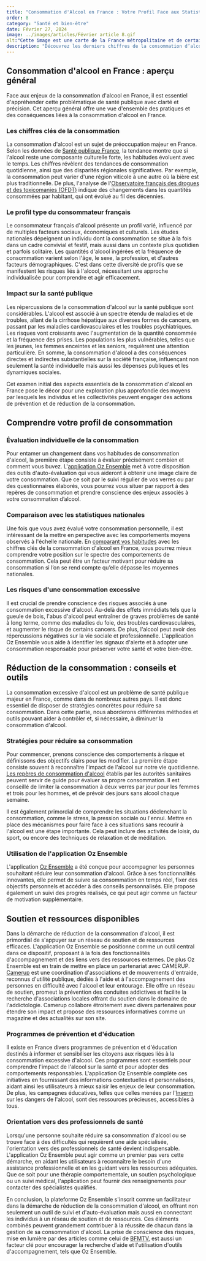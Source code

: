 ```yaml
---
title: "Consommation d'Alcool en France : Votre Profil Face aux Statistiques avec Oz Ensemble"
order: 8
category: "Santé et bien-être"
date: Février 27, 2024
image: ../images/articles/Février article 8.gif
alt:"Cette image est une carte de la France métropolitaine et de certains de ses départements d'outre-mer, colorée pour montrer différentes données statistiques liés à la consommation d'alcool en france. La carte montre des nuances de bleu pour indiquer les variations d'une métrique spécifique, avec des numéros en blanc superposés pour chaque région. Les régions métropolitaines sont en différentes nuances de bleu clair, tandis que les départements d'outre-mer comme la Guadeloupe, la Martinique, la Guyane et La Réunion sont indiqués dans des nuances plus foncées de bleu avec leurs données à gauche de la carte. Une légende en bas à droite utilise des carrés colorés pour définir les catégories: 'Inférieur aux autres régions', 'Pas de différence significative', 'Supérieur aux autres régions', et 'Non disponible'. Les chiffres semblent varier de 5,2 à 12,6. La carte est principalement en français."
description: "Découvrez les derniers chiffres de la consommation d’alcool en France en 2024, Comparez ces chiffres avec votre profil Oz Ensemble."
---
```


## Consommation d'alcool en France : aperçu général

Face aux enjeux de la consommation d'alcool en France, il est essentiel d'appréhender cette problématique de santé publique avec clarté et précision. Cet aperçu général offre une vue d'ensemble des pratiques et des conséquences liées à la consommation d'alcool en France.

### Les chiffres clés de la consommation

La consommation d'alcool est un sujet de préoccupation majeur en France. Selon les données de [Santé publique France](https://www.santepubliquefrance.fr/les-actualites/2020/consommation-d-alcool-en-france-ou-en-sont-les-francais), la tendance montre que si l'alcool reste une composante culturelle forte, les habitudes évoluent avec le temps. Les chiffres révèlent des tendances de consommation quotidienne, ainsi que des disparités régionales significatives. Par exemple, la consommation peut varier d'une région viticole à une autre où la bière est plus traditionnelle. De plus, l'analyse de l'[Observatoire français des drogues et des toxicomanies (OFDT)](https://www.ofdt.fr/statistiques-et-infographie/series-statistiques/alcool-evolution-des-quantites-consommees-par-habitant-age-de-15-ans-et-plus-depuis-1961-en-litres-equivalents-dalcool-pur/) indique des changements dans les quantités consommées par habitant, qui ont évolué au fil des décennies.

### Le profil type du consommateur français

Le consommateur français d'alcool présente un profil varié, influencé par de multiples facteurs sociaux, économiques et culturels. Les études nationales dépeignent un individu dont la consommation se situe à la fois dans un cadre convivial et festif, mais aussi dans un contexte plus quotidien et parfois solitaire. Les quantités d'alcool ingérées et la fréquence de consommation varient selon l'âge, le sexe, la profession, et d'autres facteurs démographiques. C'est dans cette diversité de profils que se manifestent les risques liés à l'alcool, nécessitant une approche individualisée pour comprendre et agir efficacement.

### Impact sur la santé publique

Les répercussions de la consommation d'alcool sur la santé publique sont considérables. L'alcool est associé à un spectre étendu de maladies et de troubles, allant de la cirrhose hépatique aux diverses formes de cancers, en passant par les maladies cardiovasculaires et les troubles psychiatriques. Les risques vont croissants avec l'augmentation de la quantité consommée et la fréquence des prises. Les populations les plus vulnérables, telles que les jeunes, les femmes enceintes et les seniors, requièrent une attention particulière. En somme, la consommation d'alcool a des conséquences directes et indirectes substantielles sur la société française, influençant non seulement la santé individuelle mais aussi les dépenses publiques et les dynamiques sociales.

Cet examen initial des aspects essentiels de la consommation d'alcool en France pose le décor pour une exploration plus approfondie des moyens par lesquels les individus et les collectivités peuvent engager des actions de prévention et de réduction de la consommation.

## Comprendre votre profil de consommation

### Évaluation individuelle de la consommation

Pour entamer un changement dans vos habitudes de consommation d'alcool, la première étape consiste à évaluer précisément combien et comment vous buvez. L'[application Oz Ensemble](https://www.santepubliquefrance.fr/les-actualites/2022/consommation-d-alcool-ou-en-etes-vous) met à votre disposition des outils d'auto-évaluation qui vous aideront à obtenir une image claire de votre consommation. Que ce soit par le suivi régulier de vos verres ou par des questionnaires élaborés, vous pourrez vous situer par rapport à des repères de consommation et prendre conscience des enjeux associés à votre consommation d’alcool.

### Comparaison avec les statistiques nationales

Une fois que vous avez évalué votre consommation personnelle, il est intéressant de la mettre en perspective avec les comportements moyens observés à l'échelle nationale. En [comparant vos habitudes](https://www.alcool-info-service.fr/alcool/consommation-alcool-france/alcool-francais) avec les chiffres clés de la consommation d'alcool en France, vous pourrez mieux comprendre votre position sur le spectre des comportements de consommation. Cela peut être un facteur motivant pour réduire sa consommation si l’on se rend compte qu’elle dépasse les moyennes nationales.

### Les risques d'une consommation excessive

Il est crucial de prendre conscience des risques associés à une consommation excessive d'alcool. Au-delà des effets immédiats tels que la gueule de bois, l'abus d'alcool peut entraîner de graves problèmes de santé à long terme, comme des maladies du foie, des troubles cardiovasculaires, et augmenter le risque de certains cancers. De plus, l'alcool peut avoir des répercussions négatives sur la vie sociale et professionnelle. L'application Oz Ensemble vous aide à identifier les signaux d'alerte et à adopter une consommation responsable pour préserver votre santé et votre bien-être.

## Réduction de la consommation : conseils et outils

La consommation excessive d'alcool est un problème de santé publique majeur en France, comme dans de nombreux autres pays. Il est donc essentiel de disposer de stratégies concrètes pour réduire sa consommation. Dans cette partie, nous aborderons différentes méthodes et outils pouvant aider à contrôler et, si nécessaire, à diminuer la consommation d'alcool.

### Stratégies pour réduire sa consommation

Pour commencer, prenons conscience des comportements à risque et définissons des objectifs clairs pour les modifier. La première étape consiste souvent à reconnaître l'impact de l'alcool sur notre vie quotidienne. [Les repères de consommation d'alcool](https://www.ameli.fr/assure/sante/themes/alcool-sante/definition-reperes-consommation) établis par les autorités sanitaires peuvent servir de guide pour évaluer sa propre consommation. Il est conseillé de limiter la consommation à deux verres par jour pour les femmes et trois pour les hommes, et de prévoir des jours sans alcool chaque semaine.

Il est également primordial de comprendre les situations déclenchant la consommation, comme le stress, la pression sociale ou l'ennui. Mettre en place des mécanismes pour faire face à ces situations sans recourir à l'alcool est une étape importante. Cela peut inclure des activités de loisir, du sport, ou encore des techniques de relaxation et de méditation.

### Utilisation de l'application Oz Ensemble

L'application [Oz Ensemble](https://ozensemble.fabrique.social.gouv.fr/) a été conçue pour accompagner les personnes souhaitant réduire leur consommation d'alcool. Grâce à ses fonctionnalités innovantes, elle permet de suivre sa consommation en temps réel, fixer des objectifs personnels et accéder à des conseils personnalisés. Elle propose également un suivi des progrès réalisés, ce qui peut agir comme un facteur de motivation supplémentaire.

## Soutien et ressources disponibles

Dans la démarche de réduction de la consommation d'alcool, il est primordial de s'appuyer sur un réseau de soutien et de ressources efficaces. L'application Oz Ensemble se positionne comme un outil central dans ce dispositif, proposant à la fois des fonctionnalités d'accompagnement et des liens vers des ressources externes. De plus Oz Ensemble est en train de mettre en place un partenariat avec CAMERUP. [Camerup](https://www.camerup.fr/) est une coordination d'associations et de mouvements d'entraide, reconnus d'utilité publique, dédiés à l'aide et à l'accompagnement des personnes en difficulté avec l'alcool et leur entourage. Elle offre un réseau de soutien, promeut la prévention des conduites addictives et facilite la recherche d'associations locales offrant du soutien dans le domaine de l'addictologie. Camerup collabore étroitement avec divers partenaires pour étendre son impact et propose des ressources informatives comme un magazine et des actualités sur son site.

### Programmes de prévention et d'éducation

Il existe en France divers programmes de prévention et d'éducation destinés à informer et sensibiliser les citoyens aux risques liés à la consommation excessive d'alcool. Ces programmes sont essentiels pour comprendre l'impact de l'alcool sur la santé et pour adopter des comportements responsables. L'application Oz Ensemble complète ces initiatives en fournissant des informations contextuelles et personnalisées, aidant ainsi les utilisateurs à mieux saisir les enjeux de leur consommation. De plus, les campagnes éducatives, telles que celles menées par l'[Inserm](https://www.inserm.fr/dossier/alcool-sante/) sur les dangers de l'alcool, sont des ressources précieuses, accessibles à tous.

### Orientation vers des professionnels de santé

Lorsqu'une personne souhaite réduire sa consommation d'alcool ou se trouve face à des difficultés qui requièrent une aide spécialisée, l'orientation vers des professionnels de santé devient indispensable. L'application Oz Ensemble peut agir comme un premier pas vers cette démarche, en aidant les utilisateurs à reconnaître le besoin d'une assistance professionnelle et en les guidant vers les ressources adéquates. Que ce soit pour une thérapie comportementale, un soutien psychologique ou un suivi médical, l'application peut fournir des renseignements pour contacter des spécialistes qualifiés.

En conclusion, la plateforme Oz Ensemble s'inscrit comme un facilitateur dans la démarche de réduction de la consommation d'alcool, en offrant non seulement un outil de suivi et d'auto-évaluation mais aussi en connectant les individus à un réseau de soutien et de ressources. Ces éléments combinés peuvent grandement contribuer à la réussite de chacun dans la gestion de sa consommation d'alcool. La prise de conscience des risques, mise en lumière par des articles comme celui de [BFMTV](https://www.bfmtv.com/economie/consommation/8-des-francais-consomment-50-de-l-alcool-en-france-faut-il-instaurer-un-prix-plancher_AN-202311270507.html), est aussi un facteur clé pour encourager la recherche d'aide et l'utilisation d'outils d'accompagnement, tels que Oz Ensemble.
